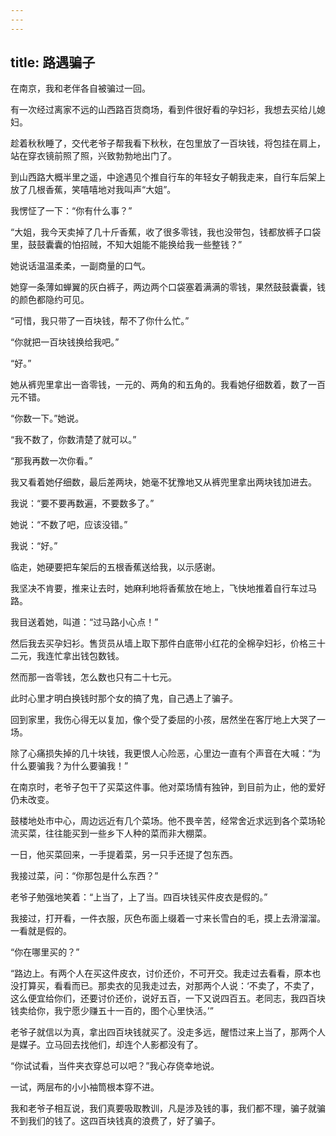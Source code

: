 ```yaml
---
---
---
```

title: 路遇骗子
---




在南京，我和老伴各自被骗过一回。

有一次经过离家不远的山西路百货商场，看到件很好看的孕妇衫，我想去买给儿媳妇。

趁着秋秋睡了，交代老爷子帮我看下秋秋，在包里放了一百块钱，将包挂在肩上，站在穿衣镜前照了照，兴致勃勃地出门了。

到山西路大概半里之遥，中途遇见个推自行车的年轻女子朝我走来，自行车后架上放了几根香蕉，笑嘻嘻地对我叫声“大姐”。

我愣怔了一下：“你有什么事？”

“大姐，我今天卖掉了几十斤香蕉，收了很多零钱，我也没带包，钱都放裤子口袋里，鼓鼓囊囊的怕招贼，不知大姐能不能换给我一些整钱？”

她说话温温柔柔，一副商量的口气。

她穿一条薄如蝉翼的灰白裤子，两边两个口袋塞着满满的零钱，果然鼓鼓囊囊，钱的颜色都隐约可见。

“可惜，我只带了一百块钱，帮不了你什么忙。”

“你就把一百块钱换给我吧。”

“好。”

她从裤兜里拿出一沓零钱，一元的、两角的和五角的。我看她仔细数着，数了一百元不错。

“你数一下。”她说。

“我不数了，你数清楚了就可以。”

“那我再数一次你看。”

我又看着她仔细数，最后差两块，她毫不犹豫地又从裤兜里拿出两块钱加进去。

我说：“要不要再数遍，不要数多了。”

她说：“不数了吧，应该没错。”

我说：“好。”

临走，她硬要把车架后的五根香蕉送给我，以示感谢。

我坚决不肯要，推来让去时，她麻利地将香蕉放在地上，飞快地推着自行车过马路。

我目送着她，叫道：“过马路小心点！”

然后我去买孕妇衫。售货员从墙上取下那件白底带小红花的全棉孕妇衫，价格三十二元，我连忙拿出钱包数钱。

然而那一沓零钱，怎么数也只有二十七元。

此时心里才明白换钱时那个女的搞了鬼，自己遇上了骗子。

回到家里，我伤心得无以复加，像个受了委屈的小孩，居然坐在客厅地上大哭了一场。

除了心痛损失掉的几十块钱，我更恨人心险恶，心里边一直有个声音在大喊：“为什么要骗我？为什么要骗我！”

在南京时，老爷子包干了买菜这件事。他对菜场情有独钟，到目前为止，他的爱好仍未改变。

鼓楼地处市中心，周边远近有几个菜场。他不畏辛苦，经常舍近求远到各个菜场轮流买菜，往往能买到一些乡下人种的菜而非大棚菜。

一日，他买菜回来，一手提着菜，另一只手还提了包东西。

我接过菜，问：“你那包是什么东西？”

老爷子勉强地笑着：“上当了，上了当。四百块钱买件皮衣是假的。”

我接过，打开看，一件衣服，灰色布面上缀着一寸来长雪白的毛，摸上去滑溜溜。一看就是假的。

“你在哪里买的？”

“路边上。有两个人在买这件皮衣，讨价还价，不可开交。我走过去看看，原本也没打算买，看看而已。那卖衣的见我走过去，对那两个人说：‘不卖了，不卖了，这么便宜给你们，还要讨价还价，说好五百，一下又说四百五。老同志，我四百块钱卖给你，我宁愿少赚五十一百的，图个心里快活。’”

老爷子就信以为真，拿出四百块钱就买了。没走多远，醒悟过来上当了，那两个人是媒子。立马回去找他们，却连个人影都没有了。

“你试试看，当件夹衣穿总可以吧？”我心存侥幸地说。

一试，两层布的小小袖筒根本穿不进。

我和老爷子相互说，我们真要吸取教训，凡是涉及钱的事，我们都不理，骗子就骗不到我们的钱了。这四百块钱真的浪费了，好了骗子。